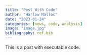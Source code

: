 ```yaml
---
title: "Post With Code"
author: "Harlow Malloc"
date: "2023-01-24"
categories: [news, code, analysis]
image: "image.jpg"
bibliography: ref.bib
---
```


This is a post with executable code.
